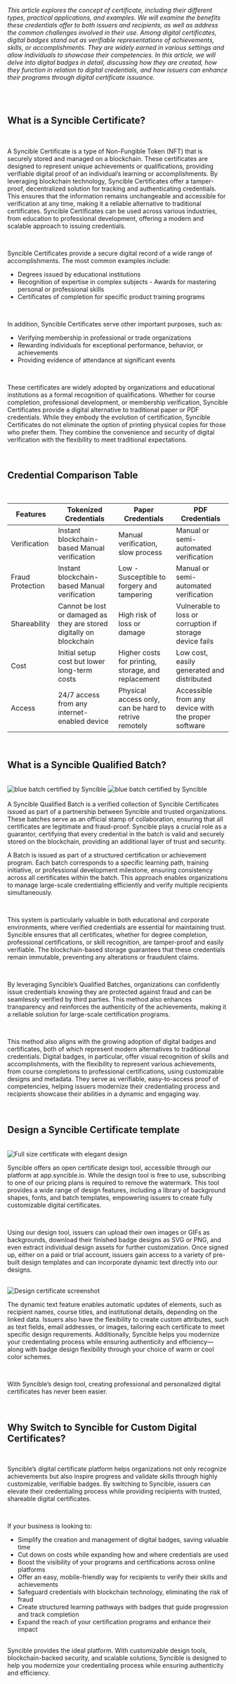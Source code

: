 _This article explores the concept of certificate, including their different types, practical applications, and examples. We will examine the benefits these credentials offer to both issuers and recipients, as well as address the common challenges involved in their use. Among digital certificates, digital badges stand out as verifiable representations of achievements, skills, or accomplishments. They are widely earned in various settings and allow individuals to showcase their competencies. In this article, we will delve into digital badges in detail, discussing how they are created, how they function in relation to digital credentials, and how issuers can enhance their programs through digital certificate issuance._

<br/>
<div className="border"></div>
<br />

## <div id="syncible-certificate" className="scroll-mt-[100px]"> What is a Syncible Certificate?</div>

<br />

A Syncible Certificate is a type of Non-Fungible Token (NFT) that is securely stored and managed on
a blockchain. These certificates are designed to represent unique achievements or qualifications,
providing verifiable digital proof of an individual’s learning or accomplishments. By leveraging
blockchain technology, Syncible Certificates offer a tamper-proof, decentralized solution for
tracking and authenticating credentials. This ensures that the information remains unchangeable and
accessible for verification at any time, making it a reliable alternative to traditional
certificates. Syncible Certificates can be used across various industries, from education to
professional development, offering a modern and scalable approach to issuing credentials.

<br />

Syncible Certificates provide a secure digital record of a wide range of accomplishments. The most common examples include: 
- Degrees issued by educational institutions 
- Recognition of expertise in complex subjects - Awards for mastering personal or professional skills 
- Certificates of completion
for specific product training programs

<br />

In addition, Syncible Certificates serve other important purposes, such as: 
- Verifying membership
in professional or trade organizations 
- Rewarding individuals for exceptional performance,
behavior, or achievements 
- Providing evidence of attendance at significant events

<br />

These certificates are widely adopted by organizations and educational institutions as a formal
recognition of qualifications. Whether for course completion, professional development, or
membership verification, Syncible Certificates provide a digital alternative to traditional paper or
PDF credentials. While they embody the evolution of certification, Syncible Certificates do not
eliminate the option of printing physical copies for those who prefer them. They combine the
convenience and security of digital verification with the flexibility to meet traditional
expectations.

<br />

## <div id="credential-comparison-table" className="scroll-mt-[100px]"> Credential Comparison Table </div>

<br />

<table className="table-fixed border-separate border-spacing-0 overflow-hidden text-xs xs:text-base">
  <thead className="border h-[88px] bg-white/50 rounded-t-[1.25rem]">
    <tr>
      <th className="border border-r-0 rounded-tl-[1.25rem]">Features</th>
      <th className="border border-r-0">Tokenized Credentials</th>
      <th className="border border-r-0">Paper Credentials</th>
      <th className="border rounded-tr-[1.25rem]">PDF Credentials</th>
    </tr>
  </thead>
  <tbody className="text-[#6C6D71]">
    <tr className="h-[108px]">
      <td className="border border-t-0 border-r-0 p-2">Verification</td>
      <td className="border border-t-0 border-r-0 p-2">Instant blockchain-based Manual verification</td>
      <td className="border border-t-0 border-r-0 p-2">Manual verification, slow process</td>
      <td className="border border-t-0 p-2">Manual or semi-automated verification</td>
    </tr>
    <tr className="h-[108px]">
      <td className="border border-t-0 border-r-0 p-2">Fraud Protection</td>
      <td className="border border-t-0 border-r-0 p-2">Instant blockchain-based Manual verification</td>
      <td className="border border-t-0 border-r-0 p-2">Low - Susceptible to forgery and tampering</td>
      <td className="border border-t-0 border-r-0 p-2">Manual or semi-automated verification</td>
    </tr>
    <tr className="h-[108px]">
      <td className="border border-t-0 border-r-0 p-2">Shareability</td>
      <td className="border border-t-0 border-r-0 p-2">Cannot be lost or damaged as they are stored digitally on blockchain</td>
      <td className="border border-t-0 border-r-0 p-2">High risk of loss or damage</td>
      <td className="border border-t-0 p-2">Vulnerable to loss or corruption if storage device fails</td>
    </tr>
    <tr className="h-[108px]">
      <td className="border border-t-0 border-r-0 p-2">Cost</td>
      <td className="border border-t-0 border-r-0 p-2">Initial setup cost but lower long-term costs</td>
      <td className="border border-t-0 border-r-0 p-2">Higher costs for printing, storage, and replacement</td>
      <td className="border border-t-0  p-2">Low cost, easily generated and distributed</td>
    </tr>
    <tr className="h-[108px]">
      <td className="border border-t-0 border-r-0 rounded-bl-[1.25rem] p-2">Access</td>
      <td className="border border-t-0 border-r-0 p-2">24/7 access from any internet-enabled device</td>
      <td className="border border-t-0 border-r-0 p-2">Physical access only, can be hard to retrive remotely</td>
      <td className="border border-t-0 rounded-br-[1.25rem] p-2">Accessible from any device with the proper software</td>
    </tr>
  </tbody>
</table>

<br/>

## <div id="syncible-qualified-batch" className="scroll-mt-[100px]">What is a Syncible Qualified Batch?</div>

<br/>

<div className="flex">
<img src="/batch_black.png" alt="blue batch certified by Syncible" style={{ width: 200, display: 'inline' }} title="Batch image 1"/>
<img src="/batch_red_white.png" alt="blue batch certified by Syncible" style={{ width: 200, display: 'inline' }} title="Batch image 2"/>
</div>

<br/>
A Syncible Qualified Batch is a verified collection of Syncible Certificates issued as part of a partnership between Syncible and trusted organizations. These batches serve as an official stamp of collaboration, ensuring that all certificates are legitimate and fraud-proof. Syncible plays a crucial role as a guarantor, certifying that every credential in the batch is valid and securely stored on the blockchain, providing an additional layer of trust and security.  

<br/>

A Batch is issued as part of a structured certification or achievement program. Each batch corresponds to a specific learning path, training initiative, or professional development milestone, ensuring consistency across all certificates within the batch. This approach enables organizations to manage large-scale credentialing efficiently and verify multiple recipients simultaneously.  

<br/>

This system is particularly valuable in both educational and corporate environments, where verified credentials are essential for maintaining trust. Syncible ensures that all certificates, whether for degree completion, professional certifications, or skill recognition, are tamper-proof and easily verifiable. The blockchain-based storage guarantees that these credentials remain immutable, preventing any alterations or fraudulent claims.  

<br/>

By leveraging Syncible’s Qualified Batches, organizations can confidently issue credentials knowing they are protected against fraud and can be seamlessly verified by third parties. This method also enhances transparency and reinforces the authenticity of the achievements, making it a reliable solution for large-scale certification programs.

<br/>

This method also aligns with the growing adoption of digital badges and certificates, both of which represent modern alternatives to traditional credentials. Digital badges, in particular, offer visual recognition of skills and accomplishments, with the flexibility to represent various achievements, from course completions to professional certifications, using customizable designs and metadata. They serve as verifiable, easy-to-access proof of competencies, helping issuers modernize their credentialing process and recipients showcase their abilities in a dynamic and engaging way.

<br/>

## <div id="design-a-syncible-certificate-template" className="scroll-mt-[100px]">Design a Syncible Certificate template</div>
<br/>

<img src="/ElegantParticipationCertificate.png" alt="Full size certificate with elegant design" title="Full size certificate with elegant design"/>

<br/>

Syncible offers an open certificate design tool, accessible through our platform at app.syncible.io. While the design tool is free to use, subscribing to one of our pricing plans is required to remove the watermark. This tool provides a wide range of design features, including a library of background shapes, fonts, and batch templates, empowering issuers to create fully customizable digital certificates.

<br/>

Using our design tool, issuers can upload their own images or GIFs as backgrounds, download their finished badge designs as SVG or PNG, and even extract individual design assets for further customization. Once signed up, either on a paid or trial account, issuers gain access to a variety of pre-built design templates and can incorporate dynamic text directly into our designs.

<br/>

<img src="/certificate_custom.png" alt="Design certificate screenshot" title="Design certificate screenshot"/>

<br/>

The dynamic text feature enables automatic updates of elements, such as recipient names, course titles, and institutional details, depending on the linked data. Issuers also have the flexibility to create custom attributes, such as text fields, email addresses, or images, tailoring each certificate to meet specific design requirements. Additionally, Syncible helps you modernize your credentialing process while ensuring authenticity and efficiency—along with badge design flexibility through your choice of warm or cool color schemes.

<br/>

With Syncible’s design tool, creating professional and personalized digital certificates has never been easier.

<br/>

## <div id="why-switch-to-syncible-for-custom-digital-certificates" className="scroll-mt-[100px]">Why Switch to Syncible for Custom Digital Certificates?</div>

<br/>

Syncible’s digital certificate platform helps organizations not only recognize achievements but also inspire progress and validate skills through highly customizable, verifiable badges. By switching to Syncible, issuers can elevate their credentialing process while providing recipients with trusted, shareable digital certificates.

<br/>

If your business is looking to:
- Simplify the creation and management of digital badges, saving valuable time
- Cut down on costs while expanding how and where credentials are used
- Boost the visibility of your programs and certifications across online platforms
- Offer an easy, mobile-friendly way for recipients to verify their skills and achievements
- Safeguard credentials with blockchain technology, eliminating the risk of fraud
- Create structured learning pathways with badges that guide progression and track completion
- Expand the reach of your certification programs and enhance their impact

<br/>
Syncible provides the ideal platform. With customizable design tools, blockchain-backed security, and scalable solutions, Syncible is designed to help you modernize your credentialing process while ensuring authenticity and efficiency.
